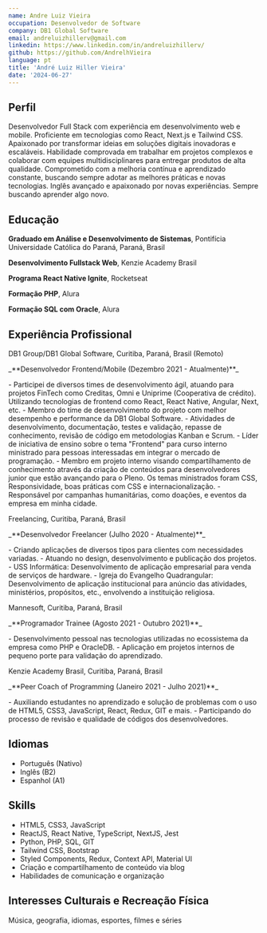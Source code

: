 ```yaml
---
name: Andre Luiz Vieira
occupation: Desenvolvedor de Software
company: DB1 Global Software
email: andreluizhillerv@gmail.com
linkedin: https://www.linkedin.com/in/andreluizhillerv/
github: https://github.com/AndrelhVieira
language: pt
title: 'André Luiz Hiller Vieira'
date: '2024-06-27'
---
```


## Perfil
Desenvolvedor Full Stack com experiência em desenvolvimento web e mobile. Proficiente em tecnologias como React, Next.js e Tailwind CSS. Apaixonado por transformar ideias em soluções digitais inovadoras e escaláveis. Habilidade comprovada em trabalhar em projetos complexos e colaborar com equipes multidisciplinares para entregar produtos de alta qualidade. Comprometido com a melhoria contínua e aprendizado constante, buscando sempre adotar as melhores práticas e novas tecnologias. Inglês avançado e apaixonado por novas experiências. Sempre buscando aprender algo novo.

## Educação
**Graduado em Análise e Desenvolvimento de Sistemas**, Pontifícia Universidade Católica do Paraná, Paraná, Brasil

**Desenvolvimento Fullstack Web**, Kenzie Academy Brasil

**Programa React Native Ignite**, Rocketseat

**Formação PHP**, Alura

**Formação SQL com Oracle**, Alura

## Experiência Profissional
<p className="mb-0 mt-3">DB1 Group/DB1 Global Software, Curitiba, Paraná, Brasil (Remoto)</p>
<p className="my-0">_**Desenvolvedor Frontend/Mobile (Dezembro 2021 - Atualmente)**_</p>
- Participei de diversos times de desenvolvimento ágil, atuando para projetos FinTech como Creditas, Omni e Uniprime (Cooperativa de crédito). Utilizando tecnologias de frontend como React, React Native, Angular, Next, etc.
- Membro do time de desenvolvimento do projeto com melhor desempenho e performance da DB1 Global Software.
- Atividades de desenvolvimento, documentação, testes e validação, repasse de conhecimento, revisão de código em metodologias Kanban e Scrum. 
- Líder de iniciativa de ensino sobre o tema "Frontend" para curso interno ministrado para pessoas interessadas em integrar o mercado de programação.
- Membro em projeto interno visando compartilhamento de conhecimento através da criação de conteúdos para desenvolvedores junior que estão avançando para o Pleno. Os temas ministrados foram CSS, Responsividade, boas práticas com CSS e internacionalização.
- Responsável por campanhas humanitárias, como doações, e eventos da empresa em minha cidade.

<div className="py-2 block" />

<p className="my-0">Freelancing, Curitiba, Paraná, Brasil</p>
<p className="my-0">_**Desenvolvedor Freelancer (Julho 2020 - Atualmente)**_</p>
- Criando aplicações de diversos tipos para clientes com necessidades variadas.
- Atuando no design, desenvolvimento e publicação dos projetos.
- USS Informática: Desenvolvimento de aplicação empresarial para venda de serviços de hardware.
- Igreja do Evangelho Quadrangular: Desenvolvimento de aplicação institucional para anúncio das atividades, ministérios, propósitos, etc., envolvendo a instituição religiosa.

<div className="py-2 block" />

<p className="my-0">Mannesoft, Curitiba, Paraná, Brasil</p>
<p className="my-0">_**Programador Trainee (Agosto 2021 - Outubro 2021)**_</p>
- Desenvolvimento pessoal nas tecnologias utilizadas no ecossistema da empresa como PHP e OracleDB.
- Aplicação em projetos internos de pequeno porte para validação do aprendizado.

<div className="py-2 block" />

<p className="my-0">Kenzie Academy Brasil, Curitiba, Paraná, Brasil</p>
<p className="my-0">_**Peer Coach of Programming (Janeiro 2021 - Julho 2021)**_</p>
- Auxiliando estudantes no aprendizado e solução de problemas com o uso de HTML5, CSS3, JavaScript, React, Redux, GIT e mais.
- Participando do processo de revisão e qualidade de códigos dos desenvolvedores.

## Idiomas
- Português (Nativo)
- Inglês (B2)
- Espanhol (A1)

## Skills
- HTML5, CSS3, JavaScript
- ReactJS, React Native, TypeScript, NextJS, Jest
- Python, PHP, SQL, GIT
- Tailwind CSS, Bootstrap 
- Styled Components, Redux, Context API, Material UI
- Criação e compartilhamento de conteúdo via blog
- Habilidades de comunicação e organização

## Interesses Culturais e Recreação Física
Música, geografia, idiomas, esportes, filmes e séries